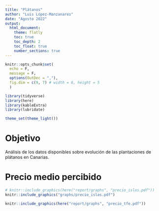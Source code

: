 ```yaml
---
title: "Plátanos"
author: "Luis López-Manzanares"
date: "Agosto 2022"
output:
  html_document:
    theme: flatly
    toc: true
    toc_depth: 2
    toc_float: true
    number_sections: true
---
```


```r
knitr::opts_chunk$set(
  echo = F,
  message = F,
  options(OutDec = ","),
  fig.dim = c(9, 7) # width = 6, height = 5 
  )

library(tidyverse)
library(here)
library(kableExtra)
library(lubridate)

theme_set(theme_light())
```

# Objetivo

Análisis de los datos disponibles sobre evolución de las plantaciones de plátanos en Canarias.

# Precio medio percibido

```r
# knitr::include_graphics(here("report/graphs", "precio_islas.pdf"))
knitr::include_graphics("graphs/precio_islas.pdf")
```

```r
knitr::include_graphics(here("report/graphs", "precio_tfe.pdf"))
```

